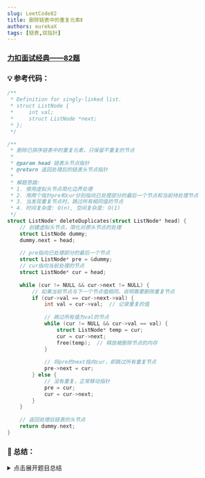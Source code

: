 ```yaml
---
slug: LeetCode82
title: 删除链表中的重复元素Ⅱ
authors: eurekaX
tags: [链表,双指针]
---
```



### <B2>[力扣面试经典——82题](https://leetcode.cn/problems/remove-duplicates-from-sorted-list-ii/description/?envType=study-plan-v2&envId=top-interview-150 "力扣")</B2>

<!-- truncate -->


### 💡 参考代码：

```c
/**
 * Definition for singly-linked list.
 * struct ListNode {
 *     int val;
 *     struct ListNode *next;
 * };
 */

/**
 * 删除已排序链表中的重复元素，只保留不重复的节点
 * 
 * @param head 链表头节点指针
 * @return 返回处理后的链表头节点指针
 * 
 * 解题思路:
 * 1. 使用虚拟头节点简化边界处理
 * 2. 用两个指针pre和cur分别指向已处理部分的最后一个节点和当前待处理节点
 * 3. 当发现重复节点时，跳过所有相同值的节点
 * 4. 时间复杂度: O(n), 空间复杂度: O(1)
 */
struct ListNode* deleteDuplicates(struct ListNode* head) {
    // 创建虚拟头节点，简化对原头节点的处理
    struct ListNode dummy;
    dummy.next = head;
    
    // pre指向已处理部分的最后一个节点
    struct ListNode* pre = &dummy;
    // cur指向当前处理的节点
    struct ListNode* cur = head;
    
    while (cur != NULL && cur->next != NULL) {
        // 如果当前节点与下一个节点值相同，说明需要删除重复节点
        if (cur->val == cur->next->val) {
            int val = cur->val;  // 记录重复的值
            
            // 跳过所有值为val的节点
            while (cur != NULL && cur->val == val) {
                struct ListNode* temp = cur;
                cur = cur->next;
                free(temp);  // 释放被删除节点的内存
            }
            
            // 将pre的next指向cur，即跳过所有重复节点
            pre->next = cur;
        } else {
            // 没有重复，正常移动指针
            pre = cur;
            cur = cur->next;
        }
    }
    
    // 返回处理后链表的头节点
    return dummy.next;
}
```

### 📖 总结：

<details>
<summary>点击展开题目总结</summary>
# 🤔 删除排序链表中的重复元素 II

---

## 1️⃣ 题目核心信息

🎯 **功能描述**：删除已排序链表中所有重复数字的节点，只保留不重复的数字

📥 **输入输出**：
- **输入**：`head` - 已排序链表的头节点指针
- **输出**：返回处理后的链表头节点指针

---

## 2️⃣ 实现原理

💡 **核心思路**：使用双指针遍历链表，当发现重复元素时跳过所有相同值的节点

📋 **实现步骤**：
1. 创建虚拟头节点简化边界处理
2. 使用pre指针指向已处理部分的最后一个节点
3. 使用cur指针遍历链表
4. 当发现重复节点时，跳过所有相同值的节点

---

## 3️⃣ 关键点解析

### 🎯 代码技巧
- 使用虚拟头节点(`dummy`)简化对原头节点的处理
- 双指针法(`pre`和`cur`)有效管理链表连接关系
- 记录重复值并一次性跳过所有相同节点

## 4️⃣ 使用场景

### ✅ 适用情况：
- 处理已排序的链表去重问题
- 需要完全删除重复元素而非保留一个
- 链表操作相关的问题

### ⚠️ 前提条件：
- 链表已按升序排列
- 节点值在[-100, 100]范围内

## 5️⃣ 复杂度分析

- ⏱️ 时间复杂度：O(n) - 每个节点最多被访问一次
- 💾 空间复杂度：O(1) - 只使用了常数额外空间

## 6️⃣ 注意事项

### 🚩 边界情况：
- 空链表或只有一个节点
- 所有节点值都相同
- 头节点本身就是重复节点

### 💥 易错点：
- 忘记释放被删除节点的内存
- 处理头节点重复时的边界情况
- 没有正确更新pre指针的连接关系

## 7️⃣ 补充说明

这道题与"删除排序链表中的重复元素I"的区别在于需要完全删除重复元素，而不是保留一个。使用虚拟头节点可以大大简化代码逻辑，避免对头节点的特殊处理。
#### 📚 逐步执行示例
通过示例1来逐步解释算法执行过程：`head = [1,2,3,3,4,4,5]`
#### 步骤1：初始化
```
dummy -> 1 -> 2 -> 3 -> 3 -> 4 -> 4 -> 5 -> NULL
pre
       cur
```
#### 步骤2：处理节点1
- `cur->val(1) != cur->next->val(2)`，无重复
- `pre = cur`, `cur = cur->next`
```
dummy -> 1 -> 2 -> 3 -> 3 -> 4 -> 4 -> 5 -> NULL
         pre
              cur
```
#### 步骤3：处理节点2
- `cur->val(2) != cur->next->val(3)`，无重复
- `pre = cur`, `cur = cur->next`
```
dummy -> 1 -> 2 -> 3 -> 3 -> 4 -> 4 -> 5 -> NULL
              pre
                   cur
```
#### 步骤4：处理重复节点3
- `cur->val(3) == cur->next->val(3)`，发现重复
- 记录`val = 3`，跳过所有值为3的节点
- `pre->next = cur` (此时cur指向第一个值为4的节点)
```
dummy -> 1 -> 2 -> 4 -> 4 -> 5 -> NULL
                   pre
                        cur
```
#### 步骤5：处理重复节点4
- `cur->val(4) == cur->next->val(4)`，发现重复
- 记录`val = 4`，跳过所有值为4的节点
- `pre->next = cur` (此时cur指向值为5的节点)
```
dummy -> 1 -> 2 -> 5 -> NULL
                   pre
                        cur
```
#### 步骤6：处理节点5
- `cur->next == NULL`，循环结束
#### 最终结果
返回 `dummy.next`，即链表 `[1,2,5]`

</details>
